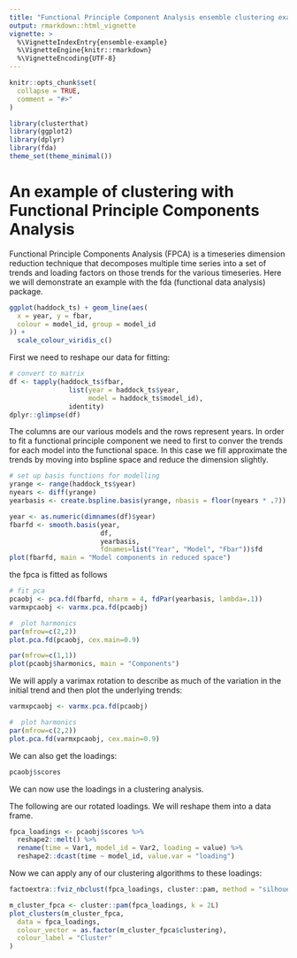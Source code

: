 ```yaml
---
title: "Functional Principle Component Analysis ensemble clustering example"
output: rmarkdown::html_vignette
vignette: >
  %\VignetteIndexEntry{ensemble-example}
  %\VignetteEngine{knitr::rmarkdown}
  %\VignetteEncoding{UTF-8}
---
```


```r
knitr::opts_chunk$set(
  collapse = TRUE,
  comment = "#>"
)
```

```r
library(clusterthat)
library(ggplot2)
library(dplyr)
library(fda)
theme_set(theme_minimal())
```

# An example of clustering with Functional Principle Components Analysis

Functional Principle Components Analysis (FPCA) is a timeseries dimension reduction technique that decomposes multiple time series into a set of trends and loading factors on those trends for the various timeseries. Here we will demonstrate an example with the fda (functional data analysis) package.

```r
ggplot(haddock_ts) + geom_line(aes(
  x = year, y = fbar,
  colour = model_id, group = model_id
)) +
  scale_colour_viridis_c()
```

First we need to reshape our data for fitting:

```r
# convert to matrix
df <- tapply(haddock_ts$fbar, 
               list(year = haddock_ts$year, 
                    model = haddock_ts$model_id),
               identity)
dplyr::glimpse(df)
```

The columns are our various models and the rows represent years.  In order to fit a functional principle component we need to first to conver the trends for each model into the functional space.  In this case we fill approximate the trends by moving into bspline space and reduce the dimension slightly.

```r
# set up basis functions for modelling
yrange <- range(haddock_ts$year)
nyears <- diff(yrange)
yearbasis <- create.bspline.basis(yrange, nbasis = floor(nyears * .7))

year <- as.numeric(dimnames(df)$year)
fbarfd <- smooth.basis(year, 
                       df,
                       yearbasis, 
                       fdnames=list("Year", "Model", "Fbar"))$fd
plot(fbarfd, main = "Model components in reduced space")
```


the fpca is fitted as follows

```r
# fit pca
pcaobj <- pca.fd(fbarfd, nharm = 4, fdPar(yearbasis, lambda=.1))
varmxpcaobj <- varmx.pca.fd(pcaobj)

#  plot harmonics
par(mfrow=c(2,2))
plot.pca.fd(pcaobj, cex.main=0.9)

par(mfrow=c(1,1))
plot(pcaobj$harmonics, main = "Components")
```

We will apply a varimax rotation to describe as much of the variation in the initial trend and then plot the underlying trends:

```r
varmxpcaobj <- varmx.pca.fd(pcaobj)

#  plot harmonics
par(mfrow=c(2,2))
plot.pca.fd(varmxpcaobj, cex.main=0.9)
```

We can also get the loadings:

```r
pcaobj$scores
```

We can now use the loadings in a clustering analysis.

The following are our rotated loadings. We will reshape them into a data frame.

```r
fpca_loadings <- pcaobj$scores %>%
  reshape2::melt() %>%
  rename(time = Var1, model_id = Var2, loading = value) %>%
  reshape2::dcast(time ~ model_id, value.var = "loading")
```

Now we can apply any of our clustering algorithms to these loadings:

```r
factoextra::fviz_nbclust(fpca_loadings, cluster::pam, method = "silhouette")

m_cluster_fpca <- cluster::pam(fpca_loadings, k = 2L)
plot_clusters(m_cluster_fpca,
  data = fpca_loadings,
  colour_vector = as.factor(m_cluster_fpca$clustering),
  colour_label = "Cluster"
)
```
